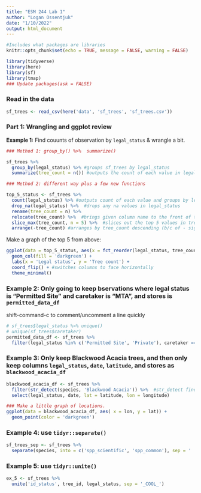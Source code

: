 ```yaml
---
title: "ESM 244 Lab 1"
author: "Logan Ossentjuk"
date: "1/10/2022"
output: html_document
---
```


```r
#Includes what packages are libraries
knitr::opts_chunk$set(echo = TRUE, message = FALSE, warning = FALSE)

library(tidyverse)
library(here)
library(sf)
library(tmap)
### Update packages(ask = FALSE)
```


### Read in the data 

```r
sf_trees <- read_csv(here('data', 'sf_trees', 'sf_trees.csv'))
```


### Part 1: Wrangling and ggplot review 

**Example 1:** Find couunts of observation by `legal_status` & wrangle a bit.

```r
### Method 1: group_by() %>%  summarize()

sf_trees %>% 
  group_by(legal_status) %>% #groups sf_trees by legal_status
  summarize(tree_count = n()) #outputs the count of each value in legal status

### Method 2: different way plus a few new functions

top_5_status <- sf_trees %>% 
  count(legal_status) %>% #outputs count of each value and groups by legal_status
  drop_na(legal_status) %>%  #drops any na values in legal_status
  rename(tree_count = n) %>% 
  relocate(tree_count) %>%  #brings given column name to the front of the data set
  slice_max(tree_count, n = 5) %>%  #slices out the top 5 values in tree_count
  arrange(-tree_count) #arranges by tree_count descending (b/c of - sign) (can also do arrange(desc(tree_count))

```


Make a graph of the top 5 from above: 

```r
ggplot(data = top_5_status, aes(x = fct_reorder(legal_status, tree_count), y = tree_count)) +
  geom_col(fill = 'darkgreen') +
  labs(x = 'Legal status', y = 'Tree count') +
  coord_flip() + #switches columns to face horizontally 
  theme_minimal()

```


### **Example 2:** Only going to keep bservations where legal status is "Permitted Site" and caretaker is "MTA", and stores is `permitted_data_df`

shift-command-c to comment/uncomment a line quickly
```r
# sf_trees$legal_status %>% unique()
# unique(sf_trees$caretaker)
permitted_data_df <- sf_trees %>% 
  filter(legal_status %in% c('Permitted Site', 'Private'), caretaker == 'MTA') #, or & for and, | for or=
```

### **Example 3:** Only keep Blackwood Acacia trees, and then only keep columns `legal_status`, `date`, `latitude`, and stores as `blackwood_acacia_df`

```r
blackwood_acacia_df <- sf_trees %>% 
  filter(str_detect(species, 'Blackwood Acacia')) %>%  #str_detect finds a given string within a row even if there is other text within it 
  select(legal_status, date, lat = latitude, lon = longitude)

### Make a little graph of locations. 
ggplot(data = blackwood_acacia_df, aes( x = lon, y = lat)) +
  geom_point(color = 'darkgreen')

```


### **Example 4:** use `tidyr::separate()` 

```r
sf_trees_sep <- sf_trees %>% 
  separate(species, into = c('spp_scientific', 'spp_common'), sep = ' :: ')
```

### **Example 5:**  use `tidyr::unite()`

```r
ex_5 <- sf_trees %>% 
  unite('id_status', tree_id, legal_status, sep = '_COOL_')
```




